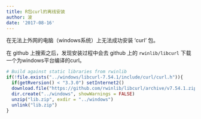 ```yaml
---
title: R包curl的离线安装
author: 波
date: '2017-08-16'
---
```


在无法上外网的电脑（windows系统）上无法成功安装 'curl' 包。

在 github 上搜索之后，发现安装过程中会去 github 上的 `rwinlib/libcurl` 下载一个为windows平台编译的curl。

```r
# Build against static libraries from rwinlib
if(!file.exists("../windows/libcurl-7.54.1/include/curl/curl.h")){
  if(getRversion() < "3.3.0") setInternet2()
  download.file("https://github.com/rwinlib/libcurl/archive/v7.54.1.zip", "lib.zip", quiet = TRUE)
  dir.create("../windows", showWarnings = FALSE)
  unzip("lib.zip", exdir = "../windows")
  unlink("lib.zip")
}
```
